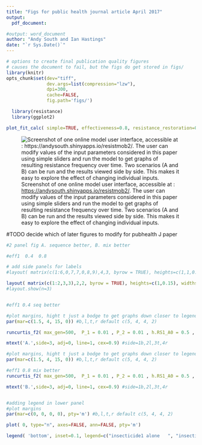 ```yaml
---
title: "Figs for public health journal article April 2017"
output: 
  pdf_document:

#output: word_document
author: "Andy South and Ian Hastings"
date: "`r Sys.Date()`"
---
```


```r
# options to create final publication quality figures
# causes the document to fail, but the figs do get stored in figs/
library(knitr)
opts_chunk$set(dev="tiff",
               dev.args=list(compression="lzw"),
               dpi=300,
               cache=FALSE,
               fig.path='figs/')
```

```r
  library(resistance)
  library(ggplot2)
```

```r
  
plot_fit_calc( simple=TRUE, effectiveness=0.8, resistance_restoration=0.5, dominance_restoration=0.6, dominance_cost=0.6, cost=0.3 )


```

![Screenshot of one online model user interface, accessible at : <https://andysouth.shinyapps.io/resistmob2/>. The user can modify values of the input parameters considered in this paper using simple sliders and run the model to get graphs of resulting resistance frequency over time. Two scenarios (A and B) can be run and the results viewed side by side. This makes it easy to explore the effect of changing individual inputs.](paper2_UI1.png)


#TODO decide which of later figures to modify for pubhealth J paper



```r

#2 panel fig A. sequence better, B. mix better

#eff1  0.4  0.8

# add side panels for labels
#layout( matrix(c(1:6,0,7,7,0,8,9),4,3, byrow = TRUE), heights=c(1,1,0.15,0.2), widths=c(0.1,1,1) )

layout( matrix(c(1:2,3,3),2,2, byrow = TRUE), heights=c(1,0.15), widths=c(1,1) )
#layout.show(n=3)


#eff1 0.4 seq better

#plot margins, hight t just a bodge to get graphs down closer to legend
par(mar=c(1.5, 4, 15, 0)) #b,l,t,r default c(5, 4, 4, 2)

runcurtis_f2( max_gen=500,  P_1 = 0.01 , P_2 = 0.01 , h.RS1_A0 = 0.5 , h.RS2_0B = 0.5 , exposure = 0.5 , phi.SS1_A0 = 0.4 , phi.SS2_0B = 0.5 , rr_restoration_ins1 = 0.5 , rr_restoration_ins2 = 0.5 , addCombinedStrategy = FALSE, strategyLabels = c('s','','a','m'), xlabs = TRUE, cex.axis = 0.8, addLegend=FALSE, main='', maxX = 140, labelMixSeqRatio = 1 )

mtext('A.',side=3, adj=0, line=1, cex=0.9) #side=1b,2l,3t,4r

#plot margins, hight t just a bodge to get graphs down closer to legend
par(mar=c(1.5, 4, 15, 0)) #b,l,t,r default c(5, 4, 4, 2)

#eff1 0.8 mix better
runcurtis_f2( max_gen=500,  P_1 = 0.01 , P_2 = 0.01 , h.RS1_A0 = 0.5 , h.RS2_0B = 0.5 , exposure = 0.5 , phi.SS1_A0 = 0.8 , phi.SS2_0B = 0.5 , rr_restoration_ins1 = 0.5 , rr_restoration_ins2 = 0.5 , addCombinedStrategy = FALSE, strategyLabels = c('s','','a','m'), ylab="", ylabs = FALSE, xlabs = TRUE, cex.axis = 0.8, addLegend=FALSE, main='', maxX = 140, labelMixSeqRatio = 1 )

mtext('B.',side=3, adj=0, line=1, cex=0.9) #side=1b,2l,3t,4r


#adding legend in lower panel
#plot margins
par(mar=c(0, 0, 0, 0), pty='m') #b,l,t,r default c(5, 4, 4, 2)

plot( 0, type="n", axes=FALSE, ann=FALSE, pty='m') 

legend( 'bottom', inset=0.1, legend=c("insecticide1 alone   ", "insecticide2 alone   ", "insecticide1 in mix   ", "insecticide2 in mix   "), col=c("red","blue","red","blue"), lty=c(2,2,1,1), pch=c(NA,NA,NA,NA), bty="n", cex=0.9, horiz =TRUE )


```
